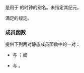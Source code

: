 {{cpp/chrono/title|file_clock}}
{{cpp/chrono/file_clock/navbar}}
{{dcl begin}}
{{dcl header|chrono}}
{{dcl|since=c++20|1=
using file_clock = /* 见下文 */;
}}
{{dcl end}}

{{tt|std::chrono::file_clock}} 是用于 {{lc|std::filesystem::file_time_type}} 的时钟的别名。未指定其纪元。

{{tt|file_clock}} 满足{{named req|TrivialClock}}的规定。

{{cpp/chrono/clock time point family}}
{{cpp/chrono/clock member types}}
{{cpp/chrono/clock is steady}}

=== 成员函数 ===
{{tt|file_clock}} 提供下列两对静态成员函数中的一对：
* {{tt|to_utc}} 与 {{tt|from_utc}}；或
* {{tt|to_sys}} 与 {{tt|from_sys}}。

{{dsc begin}}
{{dsc inc|1=cpp/chrono/file_clock/dsc now}}
{{dsc inc|1=cpp/chrono/file_clock/dsc to_from_utc}}
{{dsc inc|1=cpp/chrono/file_clock/dsc to_from_sys}}
{{dsc end}}

{{langlinks|en|es|ja|ru}}